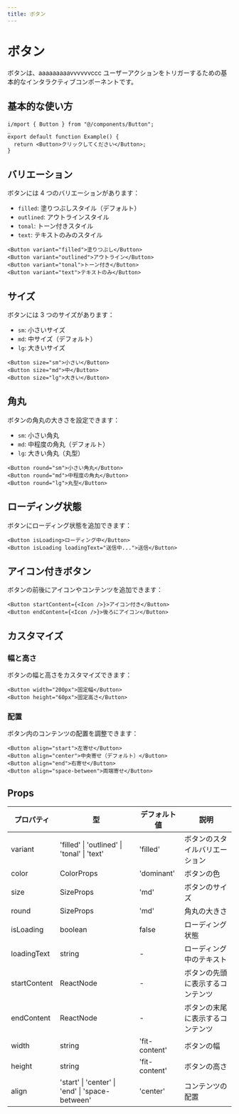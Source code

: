 ```yaml
---
title: ボタン
---
```


# ボタン

ボタンは、aaaaaaaaavvvvvvccc ユーザーアクションをトリガーするための基本的なインタラクティブコンポーネントです。

## 基本的な使い方

```tsx
i/mport { Button } from "@/components/Button";　
_
export default function Example() {
  return <Button>クリックしてください</Button>;
}
```

## バリエーション

ボタンには 4 つのバリエーションがあります：

- `filled`: 塗りつぶしスタイル（デフォルト）
- `outlined`: アウトラインスタイル
- `tonal`: トーン付きスタイル
- `text`: テキストのみのスタイル

```tsx
<Button variant="filled">塗りつぶし</Button>
<Button variant="outlined">アウトライン</Button>
<Button variant="tonal">トーン付き</Button>
<Button variant="text">テキストのみ</Button>
```

## サイズ

ボタンには 3 つのサイズがあります：

- `sm`: 小さいサイズ
- `md`: 中サイズ（デフォルト）
- `lg`: 大きいサイズ

```tsx
<Button size="sm">小さい</Button>
<Button size="md">中</Button>
<Button size="lg">大きい</Button>
```

## 角丸

ボタンの角丸の大きさを設定できます：

- `sm`: 小さい角丸
- `md`: 中程度の角丸（デフォルト）
- `lg`: 大きい角丸（丸型）

```tsx
<Button round="sm">小さい角丸</Button>
<Button round="md">中程度の角丸</Button>
<Button round="lg">丸型</Button>
```

## ローディング状態

ボタンにローディング状態を追加できます：

```tsx
<Button isLoading>ローディング中</Button>
<Button isLoading loadingText="送信中...">送信</Button>
```

## アイコン付きボタン

ボタンの前後にアイコンやコンテンツを追加できます：

```tsx
<Button startContent={<Icon />}>アイコン付き</Button>
<Button endContent={<Icon />}>後ろにアイコン</Button>
```

## カスタマイズ

### 幅と高さ

ボタンの幅と高さをカスタマイズできます：

```tsx
<Button width="200px">固定幅</Button>
<Button height="60px">固定高さ</Button>
```

### 配置

ボタン内のコンテンツの配置を調整できます：

```tsx
<Button align="start">左寄せ</Button>
<Button align="center">中央寄せ（デフォルト）</Button>
<Button align="end">右寄せ</Button>
<Button align="space-between">両端寄せ</Button>
```

## Props

| プロパティ   | 型                                              | デフォルト値  | 説明                             |
| ------------ | ----------------------------------------------- | ------------- | -------------------------------- |
| variant      | 'filled' \| 'outlined' \| 'tonal' \| 'text'     | 'filled'      | ボタンのスタイルバリエーション   |
| color        | ColorProps                                      | 'dominant'    | ボタンの色                       |
| size         | SizeProps                                       | 'md'          | ボタンのサイズ                   |
| round        | SizeProps                                       | 'md'          | 角丸の大きさ                     |
| isLoading    | boolean                                         | false         | ローディング状態                 |
| loadingText  | string                                          | -             | ローディング中のテキスト         |
| startContent | ReactNode                                       | -             | ボタンの先頭に表示するコンテンツ |
| endContent   | ReactNode                                       | -             | ボタンの末尾に表示するコンテンツ |
| width        | string                                          | 'fit-content' | ボタンの幅                       |
| height       | string                                          | 'fit-content' | ボタンの高さ                     |
| align        | 'start' \| 'center' \| 'end' \| 'space-between' | 'center'      | コンテンツの配置                 |
